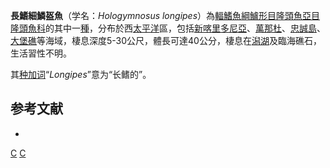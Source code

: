 {{Speciesbox
| status = LC
| status_system = IUCN3.1
| taxon = Hologymnosus longipes
| authority = [[Günther|Günther]], 1862
| synonyms = *''Coris longipes''<br /><small>Günther, 1862</small>
}}

'''長鰭細鱗盔魚'''（学名：''Hologymnosus longipes''）為[[輻鰭魚綱|輻鰭魚綱]][[鱸形目|鱸形目]][[隆頭魚亞目|隆頭魚亞目]][[隆頭魚科|隆頭魚科]]的其中一[[種|種]]，分布於西[[太平洋|太平洋]]區，包括[[新喀里多尼亞|新喀里多尼亞]]、[[萬那杜|萬那杜]]、[[忠誠島|忠誠島]]、[[大堡礁|大堡礁]]等海域，棲息深度5-30公尺，體長可達40公分，棲息在[[潟湖|潟湖]]及臨海礁石，生活習性不明。

其[[种加词|种加词]]“''Longipes''”意为“长鳍的”。

==参考文献==
*{{FishBase_species|genus=Hologymnosus|species=longipes|year=2013|month=7}}

{{Taxonbar|from=Q2725251}}

[[Category:細鱗盔魚屬|C]]
[[Category:1862年描述的鱼类|C]]


{{鱸形目小作品}}